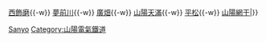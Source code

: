{{鐵道路線|
| 模板名稱 = 網干線
| 名稱 = [[File:Sanyo electric railway logo-2.svg|20px|link=山陽電氣鐵道]] <small>[[山陽電氣鐵道]]</small> [[網干線]]
| 代表色 = #fa2b08
| 背景顏色 = #FFFFFF 
| 車站列表 = [[飾磨站|飾磨]]{{-w}} [[西飾磨站|西飾磨]]{{-w}} [[夢前川站|夢前川]]{{-w}} [[廣畑站|廣畑]]{{-w}} [[山陽天滿站|山陽天滿]]{{-w}} [[平松站 (日本)|平松]]{{-w}} [[山陽網干站|山陽網干]]|}}<noinclude>
[[Category:日本鐵路路線模板|Sanyo]]
[[Category:山陽電氣鐵道]]
</noinclude>